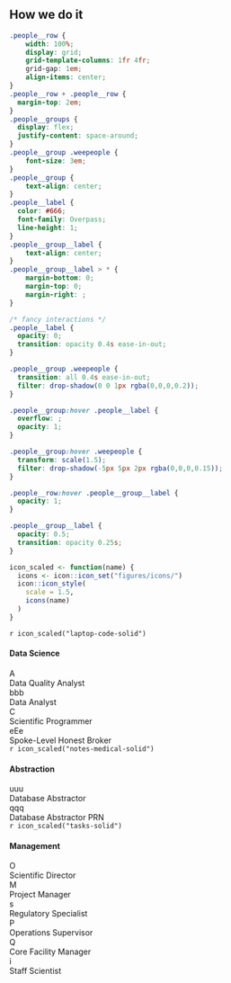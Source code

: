 
## How we do it

```css
.people__row {
	width: 100%;
	display: grid;
	grid-template-columns: 1fr 4fr;
	grid-gap: 1em;
	align-items: center;
}
.people__row + .people__row {
  margin-top: 2em;
}
.people__groups {
  display: flex;
  justify-content: space-around;
}
.people__group .weepeople {
	font-size: 3em;
}
.people__group {
	text-align: center;
}
.people__label {
  color: #666;
  font-family: Overpass;
  line-height: 1;
}
.people__group__label {
	text-align: center;
}
.people__group__label > * {
	margin-bottom: 0;
	margin-top: 0;
	margin-right: ;
}

/* fancy interactions */
.people__label {
  opacity: 0;
  transition: opacity 0.4s ease-in-out;
}

.people__group .weepeople {
  transition: all 0.4s ease-in-out;
  filter: drop-shadow(0 0 1px rgba(0,0,0,0.2));
}

.people__group:hover .people__label {
  overflow: ;
  opacity: 1;
}

.people__group:hover .weepeople {
  transform: scale(1.5);
  filter: drop-shadow(-5px 5px 2px rgba(0,0,0,0.15));
}

.people__row:hover .people__group__label {
  opacity: 1;
}

.people__group__label {
  opacity: 0.5;
  transition: opacity 0.25s;
}
```

```r
icon_scaled <- function(name) {
  icons <- icon::icon_set("figures/icons/")
  icon::icon_style(
    scale = 1.5,
    icons(name)
  )
}
```

<div class="people__row">
<div class="people__group__label">
`r icon_scaled("laptop-code-solid")`
<h4>Data Science</h4>
</div>
<div class="people__groups">
<div class="people__group">
<div class="weepeople blue">A</div>
<div class="people__label">Data Quality Analyst</div>
</div>
<div class="people__group">
<div class="weepeople blue">bbb</div>
<div class="people__label">Data Analyst</div>
</div>
<div class="people__group">
<div class="weepeople blue">C</div>
<div class="people__label">Scientific Programmer</div>
</div>
<div class="people__group">
<div class="weepeople blue">eEe</div>
<div class="people__label">Spoke-Level Honest&nbsp;Broker</div>
</div>
</div>
</div>

<div class="people__row">
<div class="people__group__label">
`r icon_scaled("notes-medical-solid")`
<h4>Abstraction</h4>
</div>
<div class="people__groups">
<div class="people__group">
<div class="weepeople red">uuu</div>
<div class="people__label">Database Abstractor</div>
</div>
<div class="people__group">
<div class="weepeople red">qqq</div>
<div class="people__label">Database Abstractor PRN</div>
</div>
</div>
</div>


<div class="people__row">
<div class="people__group__label">
`r icon_scaled("tasks-solid")`
<h4>Management</h4>
</div>
<div class="people__groups">
<div class="people__group">
<div class="weepeople green">O</div>
<div class="people__label">Scientific Director</div>
</div>
<div class="people__group">
<div class="weepeople green">M</div>
<div class="people__label">Project Manager</div>
</div>
<div class="people__group">
<div class="weepeople green">s</div>
<div class="people__label">Regulatory Specialist</div>
</div>
<div class="people__group">
<div class="weepeople green">P</div>
<div class="people__label">Operations Supervisor</div>
</div>
<div class="people__group">
<div class="weepeople green">Q</div>
<div class="people__label">Core Facility Manager</div>
</div>
<div class="people__group">
<div class="weepeople green">i</div>
<div class="people__label">Staff Scientist</div>
</div>
</div>
</div>
